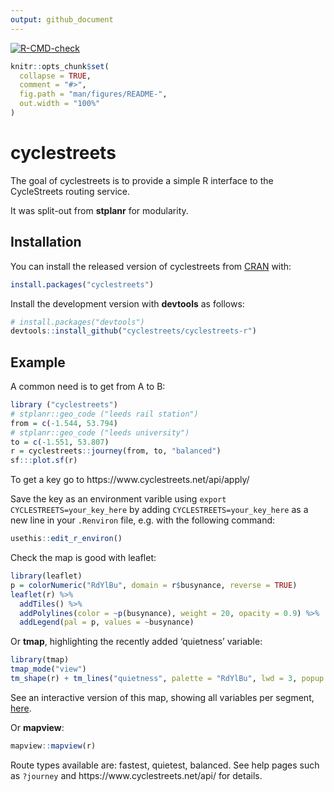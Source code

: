 ```yaml
---
output: github_document
---
```


 <!-- badges: start -->
  [![R-CMD-check](https://github.com/cyclestreets/cyclestreets-r/workflows/R-CMD-check/badge.svg)](https://github.com/cyclestreets/cyclestreets-r/actions)
  <!-- badges: end -->
  
<!-- README.md is generated from README.Rmd. Please edit that file -->

```r
knitr::opts_chunk$set(
  collapse = TRUE,
  comment = "#>",
  fig.path = "man/figures/README-",
  out.width = "100%"
)
```
# cyclestreets

The goal of cyclestreets is to provide a simple R interface to the CycleStreets routing service.

It was split-out from **stplanr** for modularity.

## Installation

You can install the released version of cyclestreets from [CRAN](https://CRAN.R-project.org) with:

```r
install.packages("cyclestreets")
```

Install the development version with **devtools** as follows:

```r
# install.packages("devtools")
devtools::install_github("cyclestreets/cyclestreets-r")
```

## Example

A common need is to get from A to B:

```r
library ("cyclestreets")
# stplanr::geo_code ("leeds rail station") 
from = c(-1.544, 53.794)
# stplanr::geo_code ("leeds university") 
to = c(-1.551, 53.807)
r = cyclestreets::journey(from, to, "balanced")
sf:::plot.sf(r)
```

To get a key go to https://www.cyclestreets.net/api/apply/

Save the key as an environment varible using `export CYCLESTREETS=your_key_here` by adding `CYCLESTREETS=your_key_here` as a new line in your `.Renviron` file, e.g. with the following command:

```r
usethis::edit_r_environ()
```

Check the map is good with leaflet:

```r
library(leaflet)
p = colorNumeric("RdYlBu", domain = r$busynance, reverse = TRUE)
leaflet(r) %>% 
  addTiles() %>% 
  addPolylines(color = ~p(busynance), weight = 20, opacity = 0.9) %>% 
  addLegend(pal = p, values = ~busynance)
```

Or **tmap**, highlighting the recently added 'quietness' variable:

```r
library(tmap)
tmap_mode("view")
tm_shape(r) + tm_lines("quietness", palette = "RdYlBu", lwd = 3, popup.vars = names(r)[-32])
```

See an interactive version of this map, showing all variables per segment, [here](https://rpubs.com/RobinLovelace/784236).

Or **mapview**:

```r
mapview::mapview(r)
```



Route types available are: fastest, quietest, balanced.
See help pages such as `?journey` and https://www.cyclestreets.net/api/ for details.

